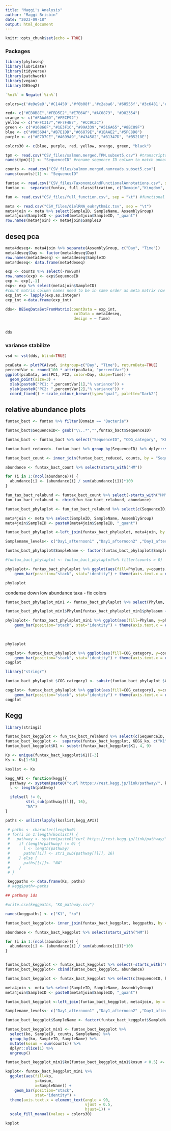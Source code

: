 ```yaml
---
title: "Maggi's Analysis"
author: "Maggi Brisbin"
date: "2023-09-18"
output: html_document
---
```


```r
knitr::opts_chunk$set(echo = TRUE)
```

### Packages
```r
library(phyloseq)
library(lubridate)
library(tidyverse)
library(patchwork)
library(vegan)
library(DESeq2)

`%ni%` = Negate(`%in%`)

colors=c('#e9e9e9','#C14450','#f0b08f','#c2aba6','#60555f','#3c6481','#9fd6e6','#256F64','#63a375')

red<- c("#EB8B8E","#FBD5E2","#E7B6AF","#AC6873", "#D82354")
orange <- c("#FAAA6D","#FECF92")
yellow <- c("#FFC317","#F7F4B7", "#CC9C3C")
green <- c("#16866F","#1E3F1C","#99A339","#516A65","#8BC89F")
blue <- c("#005694","#B7E1DD","#66879E","#1BAAE2","#5FC8D8")
purple <- c("#E7D7CE","#A699A9","#434582","#81347D", "#B5218E")

colors30 <- c(blue, purple, red, yellow, orange, green, "black")
```


```r
tpm <- read.csv("CSV_files/salmon.merged.TPM.subset5.csv") #transcripts per million
names(tpm)[1] <- "SequenceID" #rename sequence ID column to match annotation files

counts <- read.csv("CSV_files/salmon.merged.numreads.subset5.csv")
names(counts)[1] <- "SequenceID"

funtax <- read.csv("CSV_files/TaxonomicAndFunctionalAnnotations.csv", sep = "\t") #functional AND taxonomic annotation file 
funtax <-  separate(funtax, full_classification, c("Domain","Kingdom", "Phylum", "Class", "Order", "Family", "Genus", "Species"), sep = ";", fill = "right") #split "full_classification" column so that each classification level is its own column

fun <- read.csv("CSV_files/full_function.csv", sep = "\t") #functional annotation only file  - has some extra information about functional annotation

meta <- read.csv("CSV_files/dielRNA_eukrythmic.tsv", sep = "\t")
meta4join <- meta %>% select(SampleID, SampleName, AssemblyGroup)
meta4join$SampleID <- paste0(meta4join$SampleID, "_quant")
row.names(meta4join) <- meta4join$SampleID
```



## deseq pca

```r
meta4deseq<- meta4join %>% separate(AssemblyGroup, c("Day", "Time"))
meta4deseq$Day <- factor(meta4deseq$Day)
row.names(meta4deseq) <- meta4deseq$SampleID
meta4deseq<- data.frame(meta4deseq)
```


```r
exp <- counts %>% select(-rowSum)
row.names(exp) <- exp$SequenceID
exp <- exp[,-1]
exp<- exp %>% select(meta4join$SampleID)
#count matrix column names need to be in same order as meta matrix row names
exp_int <- lapply(exp,as.integer)
exp_int <-data.frame(exp_int)
```

```r
dds<- DESeqDataSetFromMatrix(countData = exp_int,
                              colData = meta4deseq,
                              design = ~ Time)


dds
```
### variance stabilize

```r
vsd <- vst(dds, blind=TRUE)
```


```r
pcaData <- plotPCA(vsd, intgroup=c("Day", "Time"), returnData=TRUE)
percentVar <- round(100 * attr(pcaData, "percentVar"))
ggplot(pcaData, aes(PC1, PC2, color=Day, shape=Time)) +
  geom_point(size=3) +
  xlab(paste0("PC1: ",percentVar[1],"% variance")) +
  ylab(paste0("PC2: ",percentVar[2],"% variance")) + 
  coord_fixed() + scale_colour_brewer(type="qual", palette="Dark2") 
```

## relative abundance plots
```r
funtax_bact <- funtax %>% filter(Domain == "Bacteria")

funtax_bact$SequenceID<- gsub("\\..*","",funtax_bact$SequenceID)

funtax_bact <- funtax_bact %>% select("SequenceID", "COG_category", "KEGG_ko", "PFAMs", "transcript_name", "Kingdom", "Phylum", "Class", "Order", "Family", "Genus", "Species") 

funtax_bact_reduced<- funtax_bact %>% group_by(SequenceID) %>% dplyr::slice(1) %>% ungroup
```


```r
funtax_bact_count <- inner_join(funtax_bact_reduced, counts, by = "SequenceID")
```

```r

abundance <- funtax_bact_count %>% select(starts_with("HM"))

for (i in 1:(ncol(abundance))) {
  abundance[i] <- (abundance[i] / sum(abundance[i]))*100
}

fun_tax_bact_relabund <- funtax_bact_count %>% select(-starts_with("HM"))
fun_tax_bact_relabund <- cbind(fun_tax_bact_relabund, abundance)
```

```r
funtax_bact_phylaplot <- fun_tax_bact_relabund %>% select(c(SequenceID, COG_category, Phylum, starts_with("HM"))) %>% pivot_longer(!c(SequenceID, COG_category, Phylum), names_to = "SampleID", values_to = "counts")

meta4join <- meta %>% select(SampleID, SampleName, AssemblyGroup)
meta4join$SampleID <- paste0(meta4join$SampleID, "_quant")

funtax_bact_phylaplot <-left_join(funtax_bact_phylaplot, meta4join, by = "SampleID")

Samplename_levels<- c("Day1_afternoon1" ,"Day1_afternoon2" ,"Day1_afternoon3", "Day1_evening1", "Day1_evening2"  , "Day1_evening3" ,  "Day1_night1" ,"Day1_night2", "Day1_night3","Day1_morning1", "Day1_morning2", "Day1_morning3","Day2_night1",  "Day2_night2"     ,"Day2_night3"   ,  "Day2_morning1" ,"Day2_morning2"  , "Day2_morning3","Day2_afternoon1" ,"Day2_afternoon2","Day2_afternoon3", "Day2_evening1" ,  "Day2_evening2"  , "Day2_evening3")

funtax_bact_phylaplot$SampleName <- factor(funtax_bact_phylaplot$SampleName, levels=Samplename_levels) 

#funtax_bact_phylaplot <- funtax_bact_phylaplot%>% filter(counts > 0)

phylaplot<- funtax_bact_phylaplot %>% ggplot(aes(fill=Phylum, y=counts, x=SampleName)) + 
    geom_bar(position="stack", stat="identity") + theme(axis.text.x = element_text(angle = 90, vjust = 0.5, hjust=1))

phylaplot
```

condense down low abundance taxa - fix colors

```r
funtax_bact_phylaplot_min1 <- funtax_bact_phylaplot %>% select(Phylum, SampleID, counts, SampleName) %>% group_by(Phylum, SampleID, SampleName) %>% mutate(phylasum = sum(counts)) %>% dplyr::slice(1) %>% ungroup()

funtax_bact_phylaplot_min1$Phylum[funtax_bact_phylaplot_min1$phylasum < 1] <- "z< 1% abund."

phylaplot<- funtax_bact_phylaplot_min1 %>% ggplot(aes(fill=Phylum, y=phylasum, x=SampleName)) + 
    geom_bar(position="stack", stat="identity") + theme(axis.text.x = element_text(angle = 90, vjust = 0.5, hjust=1)) + scale_fill_manual(values = c(colors30[1], colors30[2], colors30[22], colors30[23], colors30[11], colors30[12], "grey"))

                       
                                                                                                                                     
phylaplot
```



```r
cogplot<- funtax_bact_phylaplot %>% ggplot(aes(fill=COG_category, y=counts, x=SampleName)) + 
    geom_bar(position="stack", stat="identity") + theme(axis.text.x = element_text(angle = 90, vjust = 0.5, hjust=1))
cogplot
```


```r
library("stringr")

funtax_bact_phylaplot $COG_category1 <- substr(funtax_bact_phylaplot $COG_category, 0, 1) 

cogplot<- funtax_bact_phylaplot %>% ggplot(aes(fill=COG_category1, y=counts, x=SampleName)) + 
    geom_bar(position="stack", stat="identity") + theme(axis.text.x = element_text(angle = 90, vjust = 0.5, hjust=1)) + scale_fill_manual(values = colors30)
cogplot

```


## Kegg

```r
library(stringi)

funtax_bact_keggplot <- fun_tax_bact_relabund %>% select(c(SequenceID, KEGG_ko, Phylum, starts_with("HM")))
funtax_bact_keggplot <-  separate(funtax_bact_keggplot, KEGG_ko, c("K1", "K2", "K3"), sep = ",", fill = "right") 
funtax_bact_keggplot$K1 <- substr(funtax_bact_keggplot$K1, 4, 9)

Ks <- unique(funtax_bact_keggplot$K1)[-3]
Ks <- Ks[1:50]

koslist <- Ks

kegg_API <- function(kegg){
  pathway <- system(paste0("curl https://rest.kegg.jp/link/pathway/", kegg), intern=TRUE)
  l <- length(pathway)

  ifelse(l != 0,
         stri_sub(pathway[[l]], 16),
         "NA")
}

paths <- unlist(lapply(koslist,kegg_API))

 # paths <- character(length=0)
 # for(i in 1:length(koslist)) {
 #   pathway <- system(paste0("curl https://rest.kegg.jp/link/pathway/", koslist[[i]]), intern=TRUE)
 #    if (length(pathway) != 0) {
 #      l <- length(pathway)
 #      paths[[i]] <- stri_sub(pathway[[l]], 16)
 #    } else {
 #      paths[[i]]<- "NA"
 #    }
 # }

 keggpaths <- data.frame(Ks, paths)
 # kegg$path<-paths

## pathway ids

#write.csv(keggpaths, "KO_pathway.csv")

names(keggpaths) <- c("K1", "ko")

funtax_bact_keggplot<- inner_join(funtax_bact_keggplot, keggpaths, by = "K1")

abundance <- funtax_bact_keggplot %>% select(starts_with("HM"))

for (i in 1:(ncol(abundance))) {
  abundance[i] <- (abundance[i] / sum(abundance[i]))*100
}


funtax_bact_keggplot <- funtax_bact_keggplot %>% select(-starts_with("HM"))
funtax_bact_keggplot<- cbind(funtax_bact_keggplot, abundance)
```

```r
funtax_bact_keggplot <- funtax_bact_keggplot %>% select(c(SequenceID, ko, Phylum, starts_with("HM"))) %>% pivot_longer(!c(SequenceID, Phylum, ko), names_to = "SampleID", values_to = "counts")

meta4join <- meta %>% select(SampleID, SampleName, AssemblyGroup)
meta4join$SampleID <- paste0(meta4join$SampleID, "_quant")

funtax_bact_keggplot <-left_join(funtax_bact_keggplot, meta4join, by = "SampleID")

Samplename_levels<- c("Day1_afternoon1" ,"Day1_afternoon2" ,"Day1_afternoon3", "Day1_evening1", "Day1_evening2"  , "Day1_evening3" ,  "Day1_night1" ,"Day1_night2", "Day1_night3","Day1_morning1", "Day1_morning2", "Day1_morning3","Day2_night1",  "Day2_night2"     ,"Day2_night3"   ,  "Day2_morning1" ,"Day2_morning2"  , "Day2_morning3","Day2_afternoon1" ,"Day2_afternoon2","Day2_afternoon3", "Day2_evening1" ,  "Day2_evening2"  , "Day2_evening3")

funtax_bact_keggplot$SampleName <- factor(funtax_bact_keggplot$SampleName, levels=Samplename_levels) 
```


```r
funtax_bact_keggplot_min1 <- funtax_bact_keggplot %>%
  select(ko, SampleID, counts, SampleName) %>%
  group_by(ko, SampleID, SampleName) %>%
  mutate(kosum = sum(counts)) %>%
  dplyr::slice(1) %>%
  ungroup()

funtax_bact_keggplot_min1$ko[funtax_bact_keggplot_min1$kosum < 0.5] <- "z< 0.5% abund."

koplot<- funtax_bact_keggplot_min1 %>% 
  ggplot(aes(fill=ko,
             y=kosum,
             x=SampleName)) + 
    geom_bar(position="stack",
             stat="identity") + 
  theme(axis.text.x = element_text(angle = 90,
                                   vjust = 0.5,
                                   hjust=1)) + 
  scale_fill_manual(values = colors30)

koplot
```

